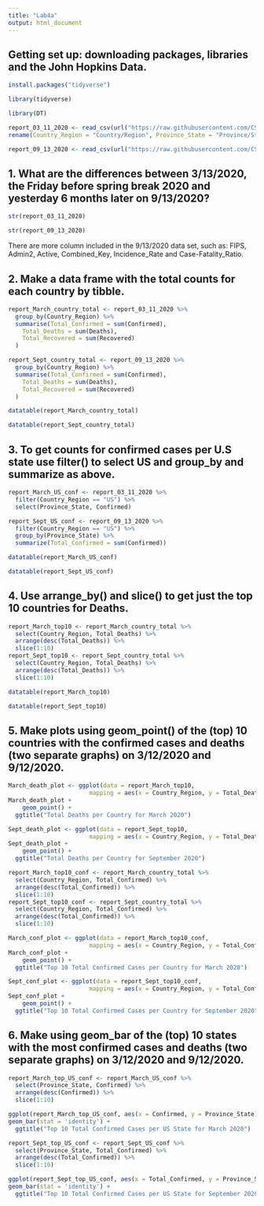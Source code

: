 ```yaml
---
title: "Lab4a"
output: html_document
---
```


## Getting set up: downloading packages, libraries and the John Hopkins Data. 

```r
install.packages("tidyverse")
```

```r
library(tidyverse)
```

```r
library(DT)
```


```r
report_03_11_2020 <- read_csv(url("https://raw.githubusercontent.com/CSSEGISandData/COVID-19/master/csse_covid_19_data/csse_covid_19_daily_reports/03-11-2020.csv")) %>%
rename(Country_Region = "Country/Region", Province_State = "Province/State")
```


```r
report_09_13_2020 <- read_csv(url("https://raw.githubusercontent.com/CSSEGISandData/COVID-19/master/csse_covid_19_data/csse_covid_19_daily_reports/09-13-2020.csv"))
```

## 1. What are the differences between 3/13/2020, the Friday before spring break 2020 and yesterday 6 months later on 9/13/2020? 

```r
str(report_03_11_2020)
```

```r
str(report_09_13_2020)
```

There are more column included in the 9/13/2020 data set, such as:  FIPS, Admin2, Active, Combined_Key, Incidence_Rate and Case-Fatality_Ratio.


## 2. Make a data frame with the total counts for each country by tibble.

```r
report_March_country_total <- report_03_11_2020 %>%
  group_by(Country_Region) %>%
  summarise(Total_Confirmed = sum(Confirmed),
    Total_Deaths = sum(Deaths),
    Total_Recovered = sum(Recovered)
  )
```


```r
report_Sept_country_total <- report_09_13_2020 %>%
  group_by(Country_Region) %>%
  summarise(Total_Confirmed = sum(Confirmed),
    Total_Deaths = sum(Deaths),
    Total_Recovered = sum(Recovered)
  )
```

```r
datatable(report_March_country_total)
```
```r
datatable(report_Sept_country_total)
```

## 3. To get counts for confirmed cases per U.S state use filter() to select US and group_by and summarize as above.

```r
report_March_US_conf <- report_03_11_2020 %>%
  filter(Country_Region == "US") %>%
  select(Province_State, Confirmed)

report_Sept_US_conf <- report_09_13_2020 %>%
  filter(Country_Region == "US") %>%
  group_by(Province_State) %>%
  summarize(Total_Confirmed = sum(Confirmed))
```


```r
datatable(report_March_US_conf)
```

```r
datatable(report_Sept_US_conf)
```
## 4. Use arrange_by() and slice() to get just the top 10 countries for Deaths.

```r
report_March_top10 <- report_March_country_total %>%
  select(Country_Region, Total_Deaths) %>%
  arrange(desc(Total_Deaths)) %>%
  slice(1:10)
report_Sept_top10 <- report_Sept_country_total %>%
  select(Country_Region, Total_Deaths) %>%
  arrange(desc(Total_Deaths)) %>%
  slice(1:10)
```


```r
datatable(report_March_top10)
```

```r
datatable(report_Sept_top10)
```

## 5. Make plots using geom_point() of the (top) 10 countries with the confirmed cases and deaths (two separate graphs) on 3/12/2020 and 9/12/2020.


```r
March_death_plot <- ggplot(data = report_March_top10, 
                       mapping = aes(x = Country_Region, y = Total_Deaths))
March_death_plot + 
    geom_point() +
  ggtitle("Total Deaths per Country for March 2020")
```



```r
Sept_death_plot <- ggplot(data = report_Sept_top10, 
                       mapping = aes(x = Country_Region, y = Total_Deaths))
Sept_death_plot + 
    geom_point() +
  ggtitle("Total Deaths per Country for September 2020")
```




```r
report_March_top10_conf <- report_March_country_total %>%
  select(Country_Region, Total_Confirmed) %>%
  arrange(desc(Total_Confirmed)) %>%
  slice(1:10)
report_Sept_top10_conf <- report_Sept_country_total %>%
  select(Country_Region, Total_Confirmed) %>%
  arrange(desc(Total_Confirmed)) %>%
  slice(1:10)

March_conf_plot <- ggplot(data = report_March_top10_conf, 
                       mapping = aes(x = Country_Region, y = Total_Confirmed))
March_conf_plot + 
    geom_point() +
  ggtitle("Top 10 Total Confirmed Cases per Country for March 2020")
```


```r
Sept_conf_plot <- ggplot(data = report_Sept_top10_conf, 
                       mapping = aes(x = Country_Region, y = Total_Confirmed))
Sept_conf_plot + 
    geom_point() +
  ggtitle("Top 10 Total Confirmed Cases per Country for September 2020")
```

## 6. Make using geom_bar of the (top) 10 states with the most confirmed cases and deaths (two separate graphs) on 3/12/2020 and 9/12/2020.

```r
report_March_top_US_conf <- report_March_US_conf %>%
  select(Province_State, Confirmed) %>%
  arrange(desc(Confirmed)) %>%
  slice(1:10)

ggplot(report_March_top_US_conf, aes(x = Confirmed, y = Province_State)) +
geom_bar(stat = 'identity') +
  ggtitle("Top 10 Total Confirmed Cases per US State for March 2020")
```

```r
report_Sept_top_US_conf <- report_Sept_US_conf %>%
  select(Province_State, Total_Confirmed) %>%
  arrange(desc(Total_Confirmed)) %>%
  slice(1:10)

ggplot(report_Sept_top_US_conf, aes(x = Total_Confirmed, y = Province_State)) +
geom_bar(stat = 'identity') +
  ggtitle("Top 10 Total Confirmed Cases per US State for September 2020")
```











